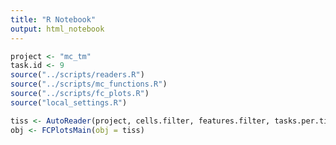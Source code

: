 ```yaml
---
title: "R Notebook"
output: html_notebook
---
```


```r
project <- "mc_tm"
task.id <- 9
source("../scripts/readers.R")
source("../scripts/mc_functions.R")
source("../scripts/fc_plots.R")
source("local_settings.R")
```

```r
tiss <- AutoReader(project, cells.filter, features.filter, tasks.per.tiss)
obj <- FCPlotsMain(obj = tiss)
```